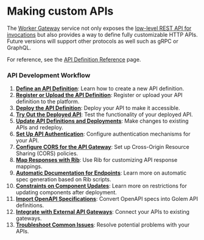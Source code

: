 # Making custom APIs

The [Worker Gateway](/concepts/worker-gateway) service not only exposes the [low-level REST API for invocations](/invoke/http) but also provides a way to define fully customizable HTTP APIs.
Future versions will support other protocols as well such as gRPC or GraphQL.

For reference, see the [API Definition Reference](/http-api-definitions) page.

### API Development Workflow

1. **[Define an API Definition](making-custom-apis/define-api-definition)**: Learn how to create a new API definition.
2. **[Register or Upload the API Definition](making-custom-apis/register-api-definition)**: Register or upload your API definition to the platform.
3. **[Deploy the API Definition](making-custom-apis/deploy-api-definition)**: Deploy your API to make it accessible.
4. **[Try Out the Deployed API](making-custom-apis/try-out-deployed-api)**: Test the functionality of your deployed API.
5. **[Update API Definitions and Deployments](making-custom-apis/update-api-deployment)**: Make changes to existing APIs and redeploy.
6. **[Set Up API Authentication](making-custom-apis/authentication)**: Configure authentication mechanisms for your API.
7. **[Configure CORS for the API Gateway](making-custom-apis/cors)**: Set up Cross-Origin Resource Sharing (CORS) policies.
8. **[Map Responses with Rib](making-custom-apis/rib-in-api-definition)**: Use Rib for customizing API response mappings.
9. **[Automatic Documentation for Endpoints](making-custom-apis/spec-inference)**: Learn more on automatic spec generation based on Rib scripts.
10. **[Constraints on Component Updates](making-custom-apis/component-constraints)**: Learn more on restrictions for updating components after deployment.
11. **[Import OpenAPI Specifications](making-custom-apis/import-openapi-spec)**: Convert OpenAPI specs into Golem API definitions.
12. **[Integrate with External API Gateways](making-custom-apis/external-api-gateways)**: Connect your APIs to existing gateways.
13. **[Troubleshoot Common Issues](making-custom-apis/trouble-shooting)**: Resolve potential problems with your APIs.
